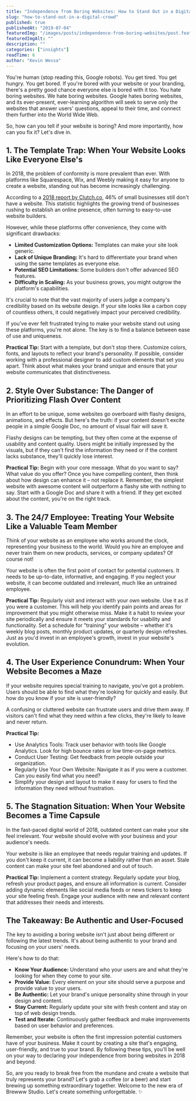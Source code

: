 ```yaml
---
title: "Independence from Boring Websites: How to Stand Out in a Digital Crowd"
slug: "how-to-stand-out-in-a-digital-crowd"
published: true
publishedAt: "2019-07-04"
featuredImg: "/images/posts/independence-from-boring-websites/post.feat.liberty.jpeg"
featuredImgAlt: ""
description: ""
categories: ["insights"]
readTime: 6
author: "Kevin Wessa"
---
```


You're human (stop reading this, Google robots). You get tired. You get hungry. You get bored. If you're bored with your website or your branding, there's a pretty good chance everyone else is bored with it too. You hate boring websites. We hate boring websites. Google hates boring websites, and its ever-present, ever-learning algorithm will seek to serve only the websites that answer users' questions, appeal to their time, and connect them further into the World Wide Web.

So, how can you tell if your website is boring? And more importantly, how can you fix it? Let's dive in.

## 1. The Template Trap: When Your Website Looks Like Everyone Else's

In 2018, the problem of conformity is more prevalent than ever. With platforms like Squarespace, Wix, and Weebly making it easy for anyone to create a website, standing out has become increasingly challenging.

According to a [2018 report by Clutch.co](https://clutch.co/resources/small-business-websites-in-2018), 46% of small businesses still don't have a website. This statistic highlights the growing trend of businesses rushing to establish an online presence, often turning to easy-to-use website builders.

However, while these platforms offer convenience, they come with significant drawbacks:

- **Limited Customization Options:** Templates can make your site look generic.
- **Lack of Unique Branding:** It's hard to differentiate your brand when using the same templates as everyone else.
- **Potential SEO Limitations:** Some builders don't offer advanced SEO features.
- **Difficulty in Scaling:** As your business grows, you might outgrow the platform's capabilities.

It's crucial to note that the vast majority of users judge a company's credibility based on its website design. If your site looks like a carbon copy of countless others, it could negatively impact your perceived credibility.

If you've ever felt frustrated trying to make your website stand out using these platforms, you're not alone. The key is to find a balance between ease of use and uniqueness.

**Practical Tip:** Start with a template, but don't stop there. Customize colors, fonts, and layouts to reflect your brand's personality. If possible, consider working with a professional designer to add custom elements that set you apart. Think about what makes your brand unique and ensure that your website communicates that distinctiveness.

## 2. Style Over Substance: The Danger of Prioritizing Flash Over Content

In an effort to be unique, some websites go overboard with flashy designs, animations, and effects. But here's the truth: if your content doesn't excite people in a simple Google Doc, no amount of visual flair will save it.

Flashy designs can be tempting, but they often come at the expense of usability and content quality. Users might be initially impressed by the visuals, but if they can't find the information they need or if the content lacks substance, they'll quickly lose interest.

**Practical Tip:** Begin with your core message. What do you want to say? What value do you offer? Once you have compelling content, then think about how design can enhance it – not replace it. Remember, the simplest website with awesome content will outperform a flashy site with nothing to say. Start with a Google Doc and share it with a friend. If they get excited about the content, you're on the right track.

## 3. The 24/7 Employee: Treating Your Website Like a Valuable Team Member

Think of your website as an employee who works around the clock, representing your business to the world. Would you hire an employee and never train them on new products, services, or company updates? Of course not!

Your website is often the first point of contact for potential customers. It needs to be up-to-date, informative, and engaging. If you neglect your website, it can become outdated and irrelevant, much like an untrained employee.

**Practical Tip:** Regularly visit and interact with your own website. Use it as if you were a customer. This will help you identify pain points and areas for improvement that you might otherwise miss. Make it a habit to review your site periodically and ensure it meets your standards for usability and functionality. Set a schedule for "training" your website – whether it's weekly blog posts, monthly product updates, or quarterly design refreshes. Just as you'd invest in an employee's growth, invest in your website's evolution.

## 4. The User Experience Conundrum: When Your Website Becomes a Maze

If your website requires special training to navigate, you've got a problem. Users should be able to find what they're looking for quickly and easily. But how do you know if your site is user-friendly?

A confusing or cluttered website can frustrate users and drive them away. If visitors can't find what they need within a few clicks, they're likely to leave and never return.

**Practical Tip:**

- Use Analytics Tools: Track user behavior with tools like Google Analytics. Look for high bounce rates or low time-on-page metrics.
- Conduct User Testing: Get feedback from people outside your organization.
- Regularly Use Your Own Website: Navigate it as if you were a customer. Can you easily find what you need?
- Simplify your design and layout to make it easy for users to find the information they need without frustration.

## 5. The Stagnation Situation: When Your Website Becomes a Time Capsule

In the fast-paced digital world of 2018, outdated content can make your site feel irrelevant. Your website should evolve with your business and your audience's needs.

Your website is like an employee that needs regular training and updates. If you don't keep it current, it can become a liability rather than an asset. Stale content can make your site feel abandoned and out of touch.

**Practical Tip:** Implement a content strategy. Regularly update your blog, refresh your product pages, and ensure all information is current. Consider adding dynamic elements like social media feeds or news tickers to keep your site feeling fresh. Engage your audience with new and relevant content that addresses their needs and interests.

## The Takeaway: Be Authentic and User-Focused

The key to avoiding a boring website isn't just about being different or following the latest trends. It's about being authentic to your brand and focusing on your users' needs.

Here's how to do that:

- **Know Your Audience:** Understand who your users are and what they're looking for when they come to your site.
- **Provide Value:** Every element on your site should serve a purpose and provide value to your users.
- **Be Authentic:** Let your brand's unique personality shine through in your design and content.
- **Stay Current:** Regularly update your site with fresh content and stay on top of web design trends.
- **Test and Iterate:** Continuously gather feedback and make improvements based on user behavior and preferences.

Remember, your website is often the first impression potential customers have of your business. Make it count by creating a site that's engaging, user-friendly, and true to your brand. By following these tips, you'll be well on your way to declaring your independence from boring websites in 2018 and beyond.

So, are you ready to break free from the mundane and create a website that truly represents your brand? Let's grab a coffee (or a beer) and start brewing up something extraordinary together. Welcome to the new era of Brewww Studio. Let's create something unforgettable. ✨
